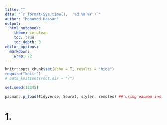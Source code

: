 ```yaml
---
title: ""
date: "`r format(Sys.time(),  '%d %B %Y')`"
author: "Mohamed Hassan"
output:
  html_notebook:
    theme: cerulean
    toc: true
    toc_depth: 3
editor_options:
  markdown:
    wrap: 72
---
```

```r
knitr::opts_chunk$set(echo = T, results = "hide")
require("knitr")
# opts_knit$set(root.dir = "/")
```


```r
set.seed(12345)
```

```r
pacman::p_load(tidyverse, Seurat, styler, remotes) ## using pacman instead of library
```

# 1.

